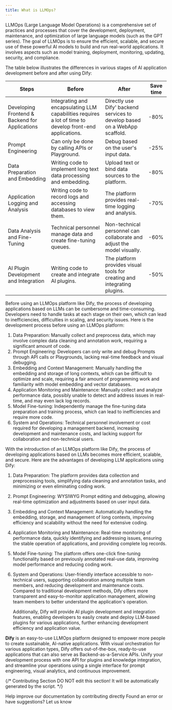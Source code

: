 ```yaml
---
title: What is LLMOps?
---
```


LLMOps (Large Language Model Operations) is a comprehensive set of practices and processes that cover the development, deployment, maintenance, and optimization of large language models (such as the GPT series). The goal of LLMOps is to ensure the efficient, scalable, and secure use of these powerful AI models to build and run real-world applications. It involves aspects such as model training, deployment, monitoring, updating, security, and compliance.

The table below illustrates the differences in various stages of AI application development before and after using Dify:

<table>
  <thead>
    <tr>
      <th>Steps</th>
      <th>Before</th>
      <th>After</th>
      <th>Save time</th>
    </tr>
  </thead>
  <tbody>
    <tr>
      <td>Developing Frontend & Backend for Applications</td>
      <td>Integrating and encapsulating LLM capabilities requires a lot of time to develop front-end applications.</td>
      <td>Directly use Dify' backend services to develop based on a WebApp scaffold.</td>
      <td>-80%</td>
    </tr>
    <tr>
      <td>Prompt Engineering</td>
      <td>Can only be done by calling APIs or Playground.</td>
      <td>Debug based on the user's input data.</td>
      <td>-25%</td>
    </tr>
    <tr>
      <td>Data Preparation and Embedding</td>
      <td>Writing code to implement long text data processing and embedding.</td>
      <td>Upload text or bind data sources to the platform.</td>
      <td>-80%</td>
    </tr>
    <tr>
      <td>Application Logging and Analysis</td>
      <td>Writing code to record logs and accessing databases to view them.</td>
      <td>The platform provides real-time logging and analysis.</td>
      <td>-70%</td>
    </tr>
    <tr>
      <td>Data Analysis and Fine-Tuning</td>
      <td>Technical personnel manage data and create fine-tuning queues.</td>
      <td>Non-technical personnel can collaborate and adjust the model visually.</td>
      <td>-60%</td>
    </tr>
    <tr>
      <td>AI Plugin Development and Integration</td>
      <td>Writing code to create and integrate AI plugins.</td>
      <td>The platform provides visual tools for creating and integrating plugins.</td>
      <td>-50%</td>
    </tr>
  </tbody>
</table>

Before using an LLMOps platform like Dify, the process of developing applications based on LLMs can be cumbersome and time-consuming. Developers need to handle tasks at each stage on their own, which can lead to inefficiencies, difficulties in scaling, and security issues. Here is the development process before using an LLMOps platform:

1. Data Preparation: Manually collect and preprocess data, which may involve complex data cleaning and annotation work, requiring a significant amount of code.
2. Prompt Engineering: Developers can only write and debug Prompts through API calls or Playgrounds, lacking real-time feedback and visual debugging.
3. Embedding and Context Management: Manually handling the embedding and storage of long contexts, which can be difficult to optimize and scale, requiring a fair amount of programming work and familiarity with model embedding and vector databases.
4. Application Monitoring and Maintenance: Manually collect and analyze performance data, possibly unable to detect and address issues in real-time, and may even lack log records.
5. Model Fine-tuning: Independently manage the fine-tuning data preparation and training process, which can lead to inefficiencies and require more code.
6. System and Operations: Technical personnel involvement or cost required for developing a management backend, increasing development and maintenance costs, and lacking support for collaboration and non-technical users.

With the introduction of an LLMOps platform like Dify, the process of developing applications based on LLMs becomes more efficient, scalable, and secure. Here are the advantages of developing LLM applications using Dify:

1. Data Preparation: The platform provides data collection and preprocessing tools, simplifying data cleaning and annotation tasks, and minimizing or even eliminating coding work.
2. Prompt Engineering: WYSIWYG Prompt editing and debugging, allowing real-time optimization and adjustments based on user input data.
3. Embedding and Context Management: Automatically handling the embedding, storage, and management of long contexts, improving efficiency and scalability without the need for extensive coding.
4. Application Monitoring and Maintenance: Real-time monitoring of performance data, quickly identifying and addressing issues, ensuring the stable operation of applications, and providing complete log records.
5. Model Fine-tuning: The platform offers one-click fine-tuning functionality based on previously annotated real-use data, improving model performance and reducing coding work.
6.  System and Operations: User-friendly interface accessible to non-technical users, supporting collaboration among multiple team members, and reducing development and maintenance costs. Compared to traditional development methods, Dify offers more transparent and easy-to-monitor application management, allowing team members to better understand the application's operation.


    Additionally, Dify will provide AI plugin development and integration features, enabling developers to easily create and deploy LLM-based plugins for various applications, further enhancing development efficiency and application value.

**Dify** is an easy-to-use LLMOps platform designed to empower more people to create sustainable, AI-native applications. With visual orchestration for various application types, Dify offers out-of-the-box, ready-to-use applications that can also serve as Backend-as-a-Service APIs. Unify your development process with one API for plugins and knowledge integration, and streamline your operations using a single interface for prompt engineering, visual analytics, and continuous improvement.

{/*
Contributing Section
DO NOT edit this section!
It will be automatically generated by the script.
*/}

<CardGroup cols="2">
    <Card
        title="Edit this page"
        icon="pen-to-square"
        href="https://github.com/langgenius/dify-docs-mintlify/edit/main/en/learn-more/extended-reading/what-is-llmops.mdx"
    >
        Help improve our documentation by contributing directly
    </Card>
    <Card
        title="Report an issue"
        icon="github"
        href="https://github.com/langgenius/dify-docs-mintlify/issues/new?title=Documentation%20Issue%3A%20is-llm&body=%23%23%20Issue%20Description%0A%3C%21--%20Please%20briefly%20describe%20the%20issue%20you%20found%20--%3E%0A%0A%23%23%20Page%20Link%0Ahttps%3A%2F%2Fgithub.com%2Flanggenius%2Fdify-docs-mintlify%2Fblob%2Fmain%2Fen/learn-more/extended-reading%2Fwhat-is-llmops.mdx%0A%0A%23%23%20Suggested%20Changes%0A%3C%21--%20If%20you%20have%20specific%20suggestions%20for%20changes%2C%20please%20describe%20them%20here%20--%3E%0A%0A%3C%21--%20Thank%20you%20for%20helping%20improve%20our%20documentation%21%20--%3E"
    >
        Found an error or have suggestions? Let us know
    </Card>
</CardGroup>
